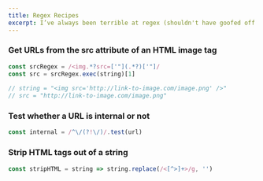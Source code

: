 ```yaml
---
title: Regex Recipes
excerpt: I’ve always been terrible at regex (shouldn't have goofed off so much in Formal Languages). Here are some common snippets that come in handy.
---
```


<Bookmark url='https://verbalregex.com' />

### Get URLs from the src attribute of an HTML image tag

```js
const srcRegex = /<img.*?src=['"](.*?)['"]/
const src = srcRegex.exec(string)[1]
  
// string = "<img src='http://link-to-image.com/image.png' />"
// src = "http://link-to-image.com/image.png"
```

### Test whether a URL is internal or not

```js
const internal = /^\/(?!\/)/.test(url)
```

### Strip HTML tags out of a string

```js
const stripHTML = string => string.replace(/<[^>]+>/g, '')
```